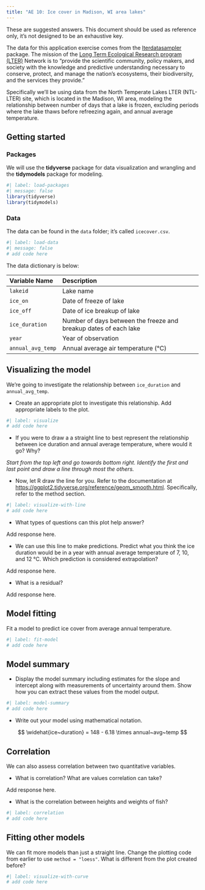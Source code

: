 ```yaml
---
title: "AE 10: Ice cover in Madison, WI area lakes"
---
```


::: callout-important
These are suggested answers.
This document should be used as reference only, it's not designed to be an exhaustive key.
:::

The data for this application exercise comes from the [lterdatasampler](https://lter.github.io/lterdatasampler/) package. The mission of the [Long Term Ecological Research program (LTER)](https://lternet.edu) Network is to "provide the scientific community, policy makers, and society with the knowledge and predictive understanding necessary to conserve, protect, and manage the nation’s ecosystems, their biodiversity, and the services they provide."

Specifically we'll be using data from the North Temperate Lakes LTER (NTL-LTER) site, which is located in the Madison, WI area, modeling the relationship between number of days that a lake is frozen, excluding periods where the lake thaws before refreezing again, and annual average temperature.

## Getting started

### Packages

We will use the **tidyverse** package for data visualization and wrangling and the **tidymodels** package for modeling.

```r
#| label: load-packages
#| message: false
library(tidyverse)
library(tidymodels)
```

### Data

The data can be found in the `data` folder; it's called `icecover.csv`.

```r
#| label: load-data
#| message: false
# add code here
```

The data dictionary is below:

| Variable Name      | Description                                                      |
|:-------------------|:-----------------------------------------------------------------|
| `lakeid`           | Lake name                                                        |
| `ice_on`           | Date of freeze of lake                                           |
| `ice_off`          | Date of ice breakup of lake                                      |
| `ice_duration`     | Number of days between the freeze and breakup dates of each lake |
| `year`             | Year of observation                                              |
| `annual_avg_temp`  | Annual average air temperature (°C)                              |

## Visualizing the model

We’re going to investigate the relationship between `ice_duration` and `annual_avg_temp`.

- Create an appropriate plot to investigate this relationship. Add appropriate labels to the plot.

```r
#| label: visualize
# add code here
```

- If you were to draw a a straight line to best represent the relationship between ice duration and annual average temperature, where would it go? Why?

*Start from the top left and go towards bottom right. Identify the first and last point and draw a line through most the others.*

- Now, let R draw the line for you. Refer to the documentation at <https://ggplot2.tidyverse.org/reference/geom_smooth.html>. Specifically, refer to the method section.

```r
#| label: visualize-with-line
# add code here
```

- What types of questions can this plot help answer?

Add response here.

- We can use this line to make predictions. Predict what you think the ice duration would be in a year with annual average temperature of 7, 10, and 12 °C. Which prediction is considered extrapolation?

Add response here.

- What is a residual?

Add response here.

## Model fitting

Fit a model to predict ice cover from average annual temperature.

```r
#| label: fit-model
# add code here
```

## Model summary

- Display the model summary including estimates for the slope and intercept along with measurements of uncertainty around them. Show how you can extract these values from the model output.

```r
#| label: model-summary
# add code here
```

- Write out your model using mathematical notation.

$$ \widehat{ice~duration} = 148 - 6.18 \times annual~avg~temp $$

## Correlation

We can also assess correlation between two quantitative variables.

- What is correlation? What are values correlation can take?

Add response here.

- What is the correlation between heights and weights of fish?

```r
#| label: correlation
# add code here
```

## Fitting other models

We can fit more models than just a straight line. Change the plotting code from earlier to use `method = "loess"`. What is different from the plot created before?

```r
#| label: visualize-with-curve
# add code here
```
